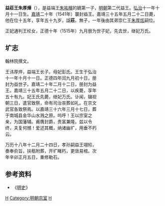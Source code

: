 {{Veil|time=2015-09-12T07:09:20+00:00}}
'''益莊王朱厚燁'''（{{bd|1498年|10月25日|1556年|6月28日|catIdx=Z}}），是益端王[[朱祐檳|朱祐檳]]的嫡第一子，[[明朝|明朝]]第二代益王。[[弘治_(明朝)|弘治]]十一年十月十一日生。[[嘉靖|嘉靖]]二十年（1541年）襲封益王。嘉靖三十五年五月二十二日薨，他在位十五年，享年五十九岁，諡'''莊'''。無子，一年後由其弟崇仁王[[朱厚炫|朱厚炫]]嗣位。

正妃通判王纶女，正德十年（1515年）九月册为世子妃，先去世，继妃万氏。

==圹志==
<div class="NavFrame" style="text-align: left; width:60%">
{{HideH|大明益庄王壙志}}
翰林院撰文。

王讳厚烨，益端王长子。母妃彭氏。王生于弘治十一年十月十一日。正德四年闰九月初十日，册封为益世子。嘉靖二十年二月十二日，册封为益王。嘉靖三十五年五月二十二日，以疾薨，享年五十有九。妃王氏先薨，继妃万氏。讣闻，辍视朝三日，遣官致祭，命有司治丧葬如礼。在京文武官各致祭焉。以嘉靖三十六年三月十七日，葬于南城县金华山水溅之原。呜呼！王以宗室之亲，为国藩辅。甫膺封爵，贵富兼隆。兹以令终，夫复何憾！爱述其概，纳诸幽圹，用垂不朽云。

万历十八年十二月二十四日，孝孙嗣益王翊矧，奏奉俞旨，扶柩附葬，开圹睹朽，更敛易棺。次年辛卯正月五日，重修勒石。
{{HideF}}
</div>


==参考资料==
*《[[明史|明史]]》

{{s-start}}
{{s-bef|before=父端王[[朱祐檳|朱祐檳]]}}
{{s-ttl|title=[[明朝藩王列表_(益王系)|明益國國王]]|years=1541年－1556年}}
{{s-aft|after=弟恭王[[朱厚炫|朱厚炫]]}}
{{end}}

[[Category:朱姓|H]]
[[Category:明朝宗室|Category:明朝宗室]]
[[Category:明朝益藩國王|H]]